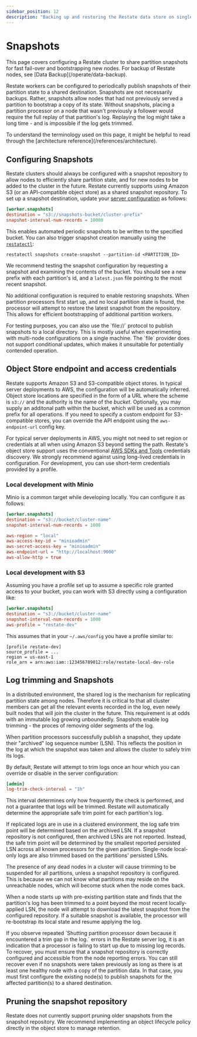 ```yaml
---
sidebar_position: 12
description: "Backing up and restoring the Restate data store on single nodes"
---
```



# Snapshots

<Admonition type="note">
    This page covers configuring a Restate cluster to share partition snapshots for fast fail-over and bootstrapping new nodes. For backup of Restate nodes, see [Data Backup](/operate/data-backup).
</Admonition>

Restate workers can be configured to periodically publish snapshots of their partition state to a shared destination. Snapshots are not necessarily backups. Rather, snapshots allow nodes that had not previously served a partition to bootstrap a copy of its state. Without snapshots, placing a partition processor on a node that wasn't previously a follower would require the full replay of that partition's log. Replaying the log might take a long time - and is impossible if the log gets trimmed.

<Admonition type="note" title="Architectural overview">
    To understand the terminology used on this page, it might be helpful to read through the [architecture reference](/references/architecture).
</Admonition>

## Configuring Snapshots
Restate clusters should always be configured with a snapshot repository to allow nodes to efficiently share partition state, and for new nodes to be added to the cluster in the future.
Restate currently supports using Amazon S3 (or an API-compatible object store) as a shared snapshot repository.
To set up a snapshot destination, update your [server configuration](/operate/configuration/server) as follows:

```toml
[worker.snapshots]
destination = "s3://snapshots-bucket/cluster-prefix"
snapshot-interval-num-records = 10000
```

This enables automated periodic snapshots to be written to the specified bucket.
You can also trigger snapshot creation manually using the [`restatectl`](/deploy/server/cluster/deployment#controlling-clusters):
```shell
restatectl snapshots create-snapshot --partition-id <PARTITION_ID>
```

We recommend testing the snapshot configuration by requesting a snapshot and examining the contents of the bucket.
You should see a new prefix with each partition's id, and a `latest.json` file pointing to the most recent snapshot.

No additional configuration is required to enable restoring snapshots.
When partition processors first start up, and no local partition state is found, the processor will attempt to restore the latest snapshot from the repository.
This allows for efficient bootstrapping of additional partition workers.

<Admonition type="tip" title="Experimenting with snapshots without an object store">
    For testing purposes, you can also use the `file://` protocol to publish snapshots to a local directory. This is mostly useful when experimenting with multi-node configurations on a single machine. The `file` provider does not support conditional updates, which makes it unsuitable for potentially contended operation.
</Admonition>

## Object Store endpoint and access credentials

Restate supports Amazon S3 and S3-compatible object stores. In typical server deployments to AWS, the configuration will be automatically inferred. Object store locations are specified in the form of a URL where the scheme is `s3://` and the authority is the name of the _bucket_. Optionally, you may supply an additonal path within the bucket, which will be used as a common prefix for all operations. If you need to specify a custom endpoint for S3-compatible stores, you can override the API endpoint using the `aws-endpoint-url` config key.

For typical server deployments in AWS, you might not need to set region or credentials at all when using Amazon S3 beyond setting the path. Restate's object store support uses the conventional [AWS SDKs and Tools](https://docs.aws.amazon.com/sdkref/latest/guide/file-format.html) credentials discovery. We strongly recommend against using long-lived credentials in configuration. For development, you can use short-term credentials provided by a profile.

### Local development with Minio

Minio is a common target while developing locally. You can configure it as follows:

```toml
[worker.snapshots]
destination = "s3://bucket/cluster-name"
snapshot-interval-num-records = 1000

aws-region = "local"
aws-access-key-id = "minioadmin"
aws-secret-access-key = "minioadmin"
aws-endpoint-url = "http://localhost:9000"
aws-allow-http = true
```

### Local development with S3

Assuming you have a profile set up to assume a specific role granted access to your bucket, you can work with S3 directly using a configuration like:

```toml
[worker.snapshots]
destination = "s3://bucket/cluster-name"
snapshot-interval-num-records = 1000
aws-profile = "restate-dev"
```

This assumes that in your `~/.aws/config` you have a profile similar to:

```
[profile restate-dev]
source_profile = ...
region = us-east-1
role_arn = arn:aws:iam::123456789012:role/restate-local-dev-role
```

## Log trimming and Snapshots

In a distributed environment, the shared log is the mechanism for replicating partition state among nodes.
Therefore it is critical to that all cluster members can get all the relevant events recorded in the log, even newly built nodes that will join the cluster in the future.
This requirement is at odds with an immutable log growing unboundedly. Snapshots enable log trimming - the proces of removing older segments of the log.

When partition processors successfully publish a snapshot, they update their "archived" log sequence number (LSN).
This reflects the position in the log at which the snapshot was taken and allows the cluster to safely trim its logs.

By default, Restate will attempt to trim logs once an hour which you can override or disable in the server configuration:

```toml
[admin]
log-trim-check-interval = "1h"
```

This interval determines only how frequently the check is performed, and not a guarantee that logs will be trimmed. Restate will automatically determine the appropriate safe trim point for each partition's log.

If replicated logs are in use in a clustered environment, the log safe trim point will be determined based on the archived LSN.
If a snapshot repository is not configured, then archived LSNs are not reported.
Instead, the safe trim point will be determined by the smallest reported persisted LSN across all known processors for the given partition.
Single-node local-only logs are also trimmed based on the partitions' persisted LSNs.

The presence of any dead nodes in a cluster will cause trimming to be suspended for all partitions, unless a snapshot repository is configured.
This is because we can not know what partitions may reside on the unreachable nodes, which will become stuck when the node comes back.

When a node starts up with pre-existing partition state and finds that the partition's log has been trimmed to a point beyond the most recent locally-applied LSN, the node will attempt to download the latest snapshot from the configured repository. If a suitable snapshot is available, the processor will re-bootstrap its local state and resume applying the log.

<Admonition type="note" title="Handling log trim gap errors">
    If you observe repeated `Shutting partition processor down because it encountered a trim gap in the log.` errors in the Restate server log, it is an indication that a processor is failing to start up due to missing log records. To recover, you must ensure that a snapshot repository is correctly configured and accessible from the node reporting errors. You can still recover even if no snapshots were taken previously as long as there is at least one healthy node with a copy of the partition data. In that case, you must first configure the existing node(s) to publish snapshots for the affected partition(s) to a shared destination.
</Admonition>

## Pruning the snapshot repository

<Admonition type="warning" title="Pruning">
    Restate does not currently support pruning older snapshots from the snapshot repository. We recommend implementing an object lifecycle policy directly in the object store to manage retention.
</Admonition>
